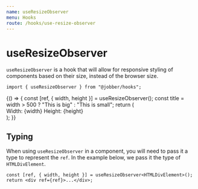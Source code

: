 ```yaml
---
name: useResizeObserver
menu: Hooks
route: /hooks/use-resize-observer
---
```



# useResizeObserver

`useResizeObserver` is a hook that will allow for responsive styling of
components based on their size, instead of the browser size.

```tsx
import { useResizeObserver } from "@jobber/hooks";
```

<Playground>
  {() => {
    const [ref, { width, height }] = useResizeObserver();
    const title = width > 500 ? "This is big" : "This is small";
    return (
      <div ref={ref}>
        <Card title={title}>
          <Content>
            <Text>Width: {width}</Text>
            <Text>Height: {height}</Text>
          </Content>
        </Card>
      </div>
    );
  }}
</Playground>

## Typing

When using `useResizeObserver` in a component, you will need to pass it a type
to represent the `ref`. In the example below, we pass it the type of
`HTMLDivElement`.

```tsx
const [ref, { width, height }] = useResizeObserver<HTMLDivElement>();
return <div ref={ref}>...</div>;
```
